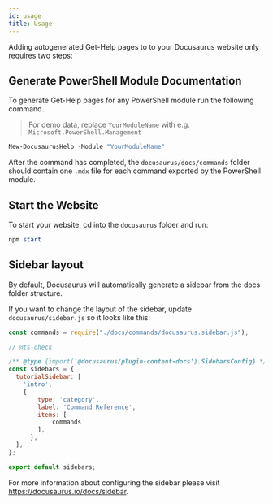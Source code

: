 ```yaml
---
id: usage
title: Usage
---
```


Adding autogenerated Get-Help pages to to your Docusaurus website only requires two steps:

## Generate PowerShell Module Documentation

To generate Get-Help pages for any PowerShell module run the following command.

> For demo data, replace `YourModuleName` with e.g. `Microsoft.PowerShell.Management`

```powershell
New-DocusaurusHelp -Module "YourModuleName"
```

After the command has completed, the `docusaurus/docs/commands` folder
should contain one `.mdx` file for each command exported by the PowerShell module.

## Start the Website

To start your website, cd into the `docusaurus` folder and run:

```powershell
npm start
```

## Sidebar layout

By default, Docusaurus will automatically generate a sidebar from the docs folder structure.

If you want to change the layout of the sidebar, update `docusaurus/sidebar.js` so it looks like this:

```js
const commands = require("./docs/commands/docusaurus.sidebar.js");

// @ts-check

/** @type {import('@docusaurus/plugin-content-docs').SidebarsConfig} */
const sidebars = {
  tutorialSidebar: [
    'intro',
    {
        type: 'category',
        label: 'Command Reference',
        items: [
            commands
        ],
      },
  ],
};

export default sidebars;
```

For more information about configuring the sidebar please visit https://docusaurus.io/docs/sidebar.
